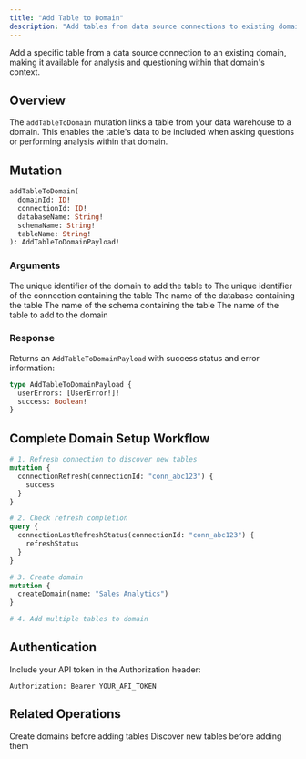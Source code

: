 ```yaml
---
title: "Add Table to Domain"
description: "Add tables from data source connections to existing domains for analysis"
---
```


Add a specific table from a data source connection to an existing domain, making it available for analysis and questioning within that domain's context.

## Overview

The `addTableToDomain` mutation links a table from your data warehouse to a domain. This enables the table's data to be included when asking questions or performing analysis within that domain.

## Mutation

```graphql
addTableToDomain(
  domainId: ID!
  connectionId: ID!
  databaseName: String!
  schemaName: String!
  tableName: String!
): AddTableToDomainPayload!
```

### Arguments

<ParamField path="domainId" type="ID!" required>
  The unique identifier of the domain to add the table to
</ParamField>

<ParamField path="connectionId" type="ID!" required>
  The unique identifier of the connection containing the table
</ParamField>

<ParamField path="databaseName" type="String!" required>
  The name of the database containing the table
</ParamField>

<ParamField path="schemaName" type="String!" required>
  The name of the schema containing the table
</ParamField>

<ParamField path="tableName" type="String!" required>
  The name of the table to add to the domain
</ParamField>

### Response

Returns an `AddTableToDomainPayload` with success status and error information:

```graphql
type AddTableToDomainPayload {
  userErrors: [UserError!]!
  success: Boolean!
}
```

## Complete Domain Setup Workflow

```graphql
# 1. Refresh connection to discover new tables
mutation {
  connectionRefresh(connectionId: "conn_abc123") {
    success
  }
}

# 2. Check refresh completion
query {
  connectionLastRefreshStatus(connectionId: "conn_abc123") {
    refreshStatus
  }
}

# 3. Create domain
mutation {
  createDomain(name: "Sales Analytics")
}

# 4. Add multiple tables to domain
```

## Authentication

Include your API token in the Authorization header:

```
Authorization: Bearer YOUR_API_TOKEN
```

## Related Operations

<CardGroup cols={2}>
  <Card title="Create Domain" href="/integrations/graphql-api/mutations/domain" icon="plus">
    Create domains before adding tables
  </Card>
  <Card title="Refresh Connection" href="/integrations/graphql-api/mutations/connection" icon="refresh">
    Discover new tables before adding them
  </Card>
</CardGroup>
